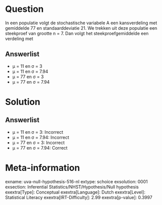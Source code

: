 Question
========

In een populatie volgt de stochastische variabele A een kansverdeling
met gemiddelde 77 en standaarddeviatie 21. We trekken uit deze populatie
een steekproef van grootte n = 7. Dan volgt het steekproefgemiddelde een
verdeling met

Answerlist
----------

* μ = 11 en σ = 3
* μ = 11 en σ = 7.94
* μ = 77 en σ = 3
* μ = 77 en σ = 7.94

Solution
========

Answerlist
----------

* μ = 11 en σ = 3: Incorrect
* μ = 11 en σ = 7.94: Incorrect
* μ = 77 en σ = 3: Incorrect
* μ = 77 en σ = 7.94: Correct

Meta-information
================
exname: uva-null-hypothesis-516-nl
extype: schoice
exsolution: 0001
exsection: Inferential Statistics/NHST/Hypothesis/Null hypothesis
exextra[Type]: Conceptual
exextra[Language]: Dutch
exextra[Level]: Statistical Literacy
exextra[IRT-Difficulty]: 2.99
exextra[p-value]: 0.3997
